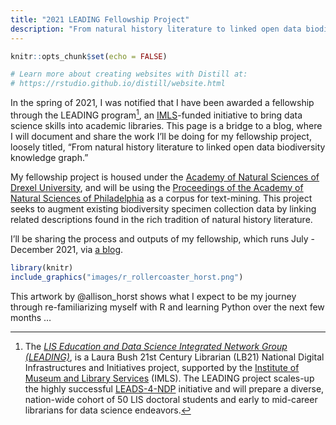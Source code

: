 ```yaml
---
title: "2021 LEADING Fellowship Project"
description: "From natural history literature to linked open data biodiversity knowledge graph."
---
```


```r
knitr::opts_chunk$set(echo = FALSE)

# Learn more about creating websites with Distill at:
# https://rstudio.github.io/distill/website.html

```

In the spring of 2021, I was notified that I have been awarded a fellowship through the LEADING program^[The [*LIS Education and Data Science Integrated Network Group (LEADING)*](https://cci.drexel.edu/mrc/leading/), is a Laura Bush 21st Century Librarian (LB21) National Digital Infrastructures and Initiatives project, supported by the [Institute of Museum and Library Services](https://www.imls.gov/) (IMLS). The LEADING project scales-up the highly successful [LEADS-4-NDP](https://cci.drexel.edu/mrc/research/leads/) initiative and will prepare a diverse, nation-wide cohort of 50 LIS doctoral students and early to mid-career librarians for data science endeavors.], an [IMLS](https://imls.gov/)-funded initiative to bring data science skills into academic libraries. This page is a bridge to a blog, where I will document and share the work I'll be doing for my fellowship project, loosely titled, "From natural history literature to linked open data biodiversity knowledge graph."

My fellowship project is housed under the [Academy of Natural Sciences of Drexel University](https://ansp.org/), and will be using the [Proceedings of the Academy of Natural Sciences of Philadelphia](https://www.biodiversitylibrary.org/bibliography/6885) as a corpus for text-mining. This project seeks to augment existing biodiversity specimen collection data by linking related descriptions found in the rich tradition of natural history literature. 

I'll be sharing the process and outputs of my fellowship, which runs July - December 2021, via [a blog](https://amandawhitmire.github.io/blog/).

```r
library(knitr)
include_graphics("images/r_rollercoaster_horst.png")
```
<aside>
This artwork by @allison_horst shows what I expect to be my journey through re-familiarizing myself with R and learning Python over the next few months ...
</aside>